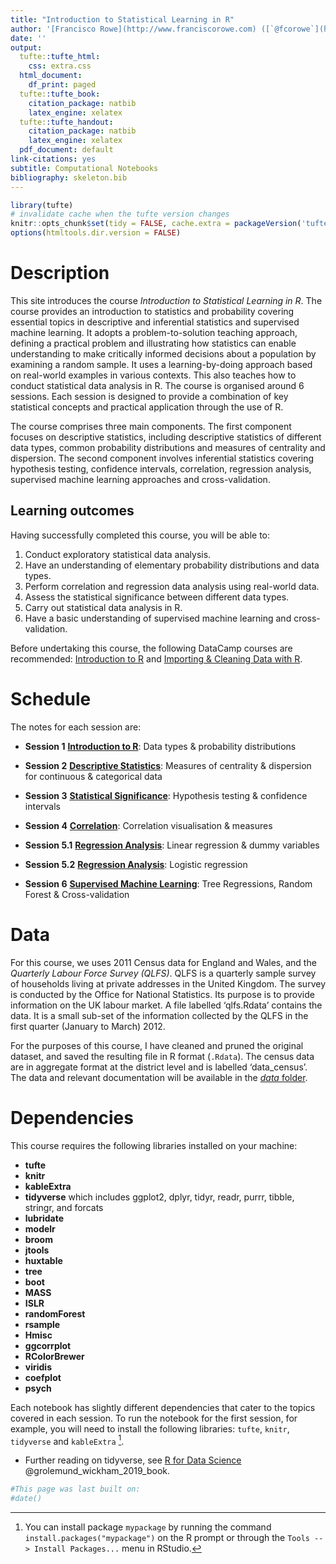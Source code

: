 ```yaml
---
title: "Introduction to Statistical Learning in R"
author: '[Francisco Rowe](http://www.franciscorowe.com) ([`@fcorowe`](http://twitter.com/fcorowe))'
date: ''
output:
  tufte::tufte_html:
    css: extra.css
  html_document:
    df_print: paged
  tufte::tufte_book:
    citation_package: natbib
    latex_engine: xelatex
  tufte::tufte_handout:
    citation_package: natbib
    latex_engine: xelatex
  pdf_document: default
link-citations: yes
subtitle: Computational Notebooks
bibliography: skeleton.bib
---
```


```r
library(tufte)
# invalidate cache when the tufte version changes
knitr::opts_chunk$set(tidy = FALSE, cache.extra = packageVersion('tufte'))
options(htmltools.dir.version = FALSE)
```

# Description

This site introduces the course *Introduction to Statistical Learning in R*. The course provides an introduction to statistics and probability covering essential topics in descriptive and inferential statistics and supervised machine learning. It adopts a problem-to-solution teaching approach, defining a practical problem and illustrating how statistics can enable understanding to make critically informed decisions about a population by examining a random sample. It uses a learning-by-doing approach based on real-world examples in various contexts. This also teaches how to conduct statistical data analysis in R. The course is organised around 6 sessions. Each session is designed to provide a combination of key statistical concepts and practical application through the use of R.

The course comprises three main components. The first component focuses on descriptive statistics, including descriptive statistics of different data types, common probability distributions and measures of centrality and dispersion. The second component involves inferential statistics covering hypothesis testing, confidence intervals, correlation, regression analysis, supervised machine learning approaches and cross-validation.

## Learning outcomes
Having successfully completed this course, you will be able to:

1.	Conduct exploratory statistical data analysis.
2.	Have an understanding of elementary probability distributions and data types.
3.	Perform correlation and regression data analysis using real-world data.
4.	Assess the statistical significance between different data types.
5.	Carry out statistical data analysis in R.
6.  Have a basic understanding of supervised machine learning and cross-validation.

Before undertaking this course, the following DataCamp courses are recommended: [Introduction to R](https://www.datacamp.com/courses/free-introduction-to-r) and [Importing & Cleaning Data with R](https://www.datacamp.com/tracks/importing-cleaning-data-with-r).

# Schedule

The notes for each session are:

* **Session 1** [**Introduction to R**](d1n1_intro.html): Data types & probability distributions
* **Session 2** [**Descriptive Statistics**](d1n2_summary.html): Measures of centrality & dispersion for continuous & categorical data
* **Session 3** [**Statistical Significance**](d1n3_confidence.html): Hypothesis testing & confidence intervals

* **Session 4** [**Correlation**](d2n1_correlation.html): Correlation visualisation & measures
* **Session 5.1** [**Regression Analysis**](d2n2_regression.html): Linear regression & dummy variables
* **Session 5.2** [**Regression Analysis**](d2n2_regression.html): Logistic regression
* **Session 6** [**Supervised Machine Learning**](d2n3_machinelearning.html): Tree Regressions, Random Forest & Cross-validation

# Data

For this course, we uses 2011 Census data for England and Wales, and the *Quarterly Labour Force Survey (QLFS)*. QLFS is a quarterly sample survey of households living at private addresses in the United Kingdom. The survey is conducted by the Office for National Statistics. Its purpose is to provide information on the UK labour market. A file labelled ‘qlfs.Rdata’ contains the data. It is a small sub-set of the information collected by the QLFS in the first quarter (January to March) 2012. 

For the purposes of this course, I have cleaned and pruned the original dataset, and saved the resulting file in R format (`.Rdata`). The census data are in aggregate format at the district level and is labelled ‘data_census’. The data and relevant documentation will be available in the [*data* folder](../data/).

# Dependencies

This course requires the following libraries installed on your machine:

* **tufte**
* **knitr**
* **kableExtra**
* **tidyverse** which includes ggplot2, dplyr, tidyr, readr, purrr, tibble, stringr,
and forcats
* **lubridate**
* **modelr**
* **broom**
* **jtools** 
* **huxtable**
* **tree**
* **boot**
* **MASS**
* **ISLR**
* **randomForest**
* **rsample**
* **Hmisc**
* **ggcorrplot**
* **RColorBrewer**
* **viridis**
* **coefplot**
* **psych**

Each notebook has slightly different dependencies that cater to the topics covered in each session. To run the notebook for the first session, for example, you will need to install the following libraries: `tufte`, `knitr`, `tidyverse` and `kableExtra` ^[You can install package `mypackage` by running the command `install.packages("mypackage")` on the R prompt or through the `Tools --> Install Packages...` menu in RStudio.].


* Further reading on tidyverse, see [R for Data Science](https://r4ds.had.co.nz) @grolemund_wickham_2019_book.


```r
#This page was last built on:
#date()
```
